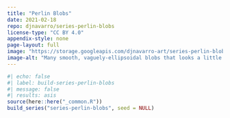 ```yaml
---
title: "Perlin Blobs"
date: 2021-02-18
repo: djnavarro/series-perlin-blobs
license-type: "CC BY 4.0"
appendix-style: none
page-layout: full
image: "https://storage.googleapis.com/djnavarro-art/series-perlin-blobs/800/perlincircle_10_503.png"
image-alt: "Many smooth, vaguely-ellipsoidal blobs that looks a little like jellybeans, in a variety of colours"
---
```

   
::: {.grid}
  
```r
#| echo: false
#| label: build-series-perlin-blobs
#| message: false
#| results: asis
source(here::here("_common.R"))
build_series("series-perlin-blobs", seed = NULL)
```
   
:::
   
